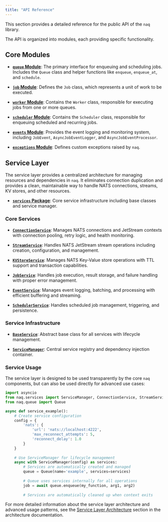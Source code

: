 ```yaml
---
title: "API Reference"
---
```


This section provides a detailed reference for the public API of the `naq` library.

The API is organized into modules, each providing specific functionality.

## Core Modules

-   [**`queue` Module**](queue.qmd): The primary interface for enqueuing and scheduling jobs. Includes the `Queue` class and helper functions like `enqueue`, `enqueue_at`, and `schedule`.

-   [**`job` Module**](job.qmd): Defines the `Job` class, which represents a unit of work to be executed.

-   [**`worker` Module**](worker.qmd): Contains the `Worker` class, responsible for executing jobs from one or more queues.

-   [**`scheduler` Module**](scheduler.qmd): Contains the `Scheduler` class, responsible for enqueuing scheduled and recurring jobs.

-   [**`events` Module**](events.qmd): Provides the event logging and monitoring system, including `JobEvent`, `AsyncJobEventLogger`, and `AsyncJobEventProcessor`.

-   [**`exceptions` Module**](exceptions.qmd): Defines custom exceptions raised by `naq`.

## Service Layer

The service layer provides a centralized architecture for managing resources and dependencies in `naq`. It eliminates connection duplication and provides a clean, maintainable way to handle NATS connections, streams, KV stores, and other resources.

-   [**`services` Package**](services.qmd): Core service infrastructure including base classes and service manager.

### Core Services

-   [**`ConnectionService`**](services/connection.py): Manages NATS connections and JetStream contexts with connection pooling, retry logic, and health monitoring.

-   [**`StreamService`**](services/streams.py): Handles NATS JetStream stream operations including creation, configuration, and management.

-   [**`KVStoreService`**](services/kv_stores.py): Manages NATS Key-Value store operations with TTL support and transaction capabilities.

-   [**`JobService`**](services/jobs.py): Handles job execution, result storage, and failure handling with proper error management.

-   [**`EventService`**](services/events.py): Manages event logging, batching, and processing with efficient buffering and streaming.

-   [**`SchedulerService`**](services/scheduler.py): Handles scheduled job management, triggering, and persistence.

### Service Infrastructure

-   [**`BaseService`**](services/base.py): Abstract base class for all services with lifecycle management.

-   [**`ServiceManager`**](services/base.py): Central service registry and dependency injection container.

### Service Usage

The service layer is designed to be used transparently by the core `naq` components, but can also be used directly for advanced use cases:

```python
import asyncio
from naq.services import ServiceManager, ConnectionService, StreamService
from naq.queue import Queue

async def service_example():
    # Create service configuration
    config = {
        'nats': {
            'url': 'nats://localhost:4222',
            'max_reconnect_attempts': 5,
            'reconnect_delay': 1.0
        }
    }
    
    # Use ServiceManager for lifecycle management
    async with ServiceManager(config) as services:
        # Services are automatically created and managed
        queue = Queue(name='example', services=services)
        
        # Queue uses services internally for all operations
        job = await queue.enqueue(my_function, arg1, arg2)
        
        # Services are automatically cleaned up when context exits
```

For more detailed information about the service layer architecture and advanced usage patterns, see the [Service Layer Architecture](../architecture.qmd#service-layer-architecture) section in the architecture documentation.